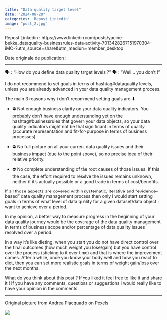 ---
title: "Data quality target level"
date: "2024-08-28"
categories: 'Repost Linkedin'
image: "post_2.jpg"
---

Repost Linkedin : https://www.linkedin.com/posts/yacine-bekka_dataquality-businessrules-data-activity-7013428267151970304-iMC-?utm_source=share&utm_medium=member_desktop

Date originale de publication : 

---

🗣 : "How do you define data quality target levels ?"
🗣 : "Well... you don't !"

I do not recommend to set goals in terms of hashtag#dataquality levels, unless you are already advanced in your data quality management process. 

The main 3 reasons why i don't recommend setting goals are ⬇ 

- ⛔ Not enough business clarity on your data quality indicators. You probably don't have enough understanding yet on the hashtag#businessrules that govern your data objects, so your data quality indicators might not be that significant in terms of quality (accurate representation and fit-for-purpose in terms of business processes)

- ⛔ No full picture on all your current data quality issues and their business impact (due to the point above), so no precise idea of their relative priority.

- ⛔ No complete understanding of the root causes of those issues. If this the case, the effort required to resolve the issues remains unknown, neither if it's actually possible or a good trade in terms of cost/benefits.

If all those aspects are covered within systematic, iterative and "evidence-based" data quality management process then only i would start setting goals in terms of what level of data quality for a given dataset/data object i want to achieve over a period.

In my opinion, a better way to measure progress in the beginning of your data quality journey would be the coverage of the data quality management in terms of business scope and/or percentage of data quality issues resolved over a period.

In a way it's like dieting, when you start you do not have direct control over the final outcomes (how much weight you lose/gain) but you have control over the process (sticking to it over time) and that is where the improvement comes. After a while, once you know your body well and how you react to diet, then you can set more realistic goals in terms of weight gain/loss over the next months.

What do you think about this post ? If you liked it feel free to like it and share it !
If you have any comments, questions or suggestions i would really like to have your opinion in the comments

---

Original picture from Andrea Piacquadio on Pexels

![](post_2.jpg)